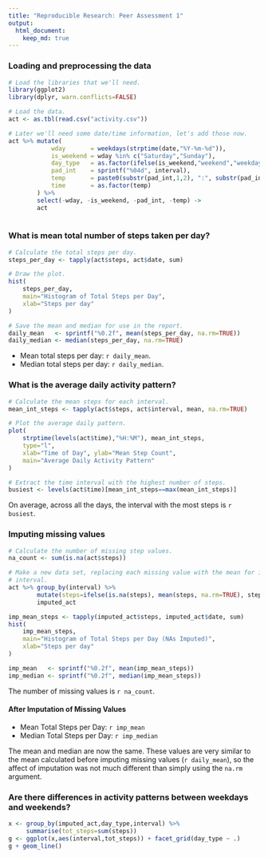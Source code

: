 ```yaml
---
title: "Reproducible Research: Peer Assessment 1"
output: 
  html_document:
    keep_md: true
---
```



### Loading and preprocessing the data
```r
# Load the libraries that we'll need.
library(ggplot2)
library(dplyr, warn.conflicts=FALSE)

# Load the data.
act <- as.tbl(read.csv("activity.csv"))

# Later we'll need some date/time information, let's add those now.
act %>% mutate(
            wday       = weekdays(strptime(date,"%Y-%m-%d")),
            is_weekend = wday %in% c("Saturday","Sunday"),
            day_type   = as.factor(ifelse(is_weekend,"weekend","weekday")),
            pad_int    = sprintf("%04d", interval),
            temp       = paste0(substr(pad_int,1,2), ":", substr(pad_int,3,4)),
            time       = as.factor(temp)
        ) %>%
        select(-wday, -is_weekend, -pad_int, -temp) ->
        act
    
```

### What is mean total number of steps taken per day?
```r
# Calculate the total steps per day.
steps_per_day <- tapply(act$steps, act$date, sum)

# Draw the plot.
hist(
    steps_per_day,
    main="Histogram of Total Steps per Day",
    xlab="Steps per day"
)

# Save the mean and median for use in the report.
daily_mean   <- sprintf("%0.2f", mean(steps_per_day, na.rm=TRUE))
daily_median <- median(steps_per_day, na.rm=TRUE)
```

* Mean total steps per day: `r daily_mean`.
* Median total steps per day: `r daily_median`.

### What is the average daily activity pattern?

```r
# Calculate the mean steps for each interval.
mean_int_steps <- tapply(act$steps, act$interval, mean, na.rm=TRUE)

# Plot the average daily pattern.
plot(
    strptime(levels(act$time),"%H:%M"), mean_int_steps,
    type="l",
    xlab="Time of Day", ylab="Mean Step Count",
    main="Average Daily Activity Pattern"
)

# Extract the time interval with the highest number of steps.
busiest <- levels(act$time)[mean_int_steps==max(mean_int_steps)]
```

On average, across all the days, the interval with the most steps is `r busiest`.

### Imputing missing values
```r

# Calculate the number of missing step values.
na_count <- sum(is.na(act$steps))

# Make a new data set, replacing each missing value with the mean for its 
# interval.
act %>% group_by(interval) %>%
        mutate(steps=ifelse(is.na(steps), mean(steps, na.rm=TRUE), steps)) -> 
        imputed_act

imp_mean_steps <- tapply(imputed_act$steps, imputed_act$date, sum)
hist(
    imp_mean_steps,
    main="Histogram of Total Steps per Day (NAs Imputed)",
    xlab="Steps per day"
)

imp_mean   <- sprintf("%0.2f", mean(imp_mean_steps))
imp_median <- sprintf("%0.2f", median(imp_mean_steps))
```

The number of missing values is `r na_count`.

#### After Imputation of Missing Values
* Mean Total Steps per Day: `r imp_mean`
* Median Total Steps per Day: `r imp_median`

The mean and median are now the same. These values are very similar to the mean calculated before imputing missing values (`r daily_mean`), so the affect of imputation was not much different than simply using the `na.rm` argument. 

### Are there differences in activity patterns between weekdays and weekends?
```r

x <- group_by(imputed_act,day_type,interval) %>%
     summarise(tot_steps=sum(steps))
g <- ggplot(x,aes(interval,tot_steps)) + facet_grid(day_type ~ .)
g + geom_line()
```


